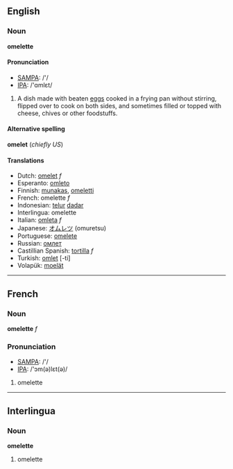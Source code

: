 ==English==
===Noun===
'''omelette'''

====Pronunciation====
*[[w:SAMPA|SAMPA]]: /'/
*[[w:IPA|IPA]]: /'ɑmlεt/

#A dish made with beaten [[egg]]s cooked in a frying pan without stirring, flipped over to cook on both sides, and sometimes filled or topped with cheese, chives or other foodstuffs.

====Alternative spelling====
'''omelet''' (''chiefly US'')

====Translations====
*Dutch: [[omelet]] ''f''
*Esperanto: [[omleto]]
*Finnish: [[munakas]], [[omeletti]]
*French: omelette ''f''
*Indonesian: [[telur]] [[dadar]]
*Interlingua: omelette
*Italian: [[omleta]] ''f''
*Japanese: [[オムレツ]] (omuretsu)
*Portuguese: [[omelete]]
*Russian: [[омлет]]
*Castillian Spanish: [[tortilla]] ''f''
*Turkish: [[omlet]] [-ti]
*Volapük: [[moelät]]

----
==French==
===Noun===
'''omelette''' ''f''

===Pronunciation===
*[[w:SAMPA|SAMPA]]: /'/
*[[w:IPA|IPA]]: /'ɔm(ə)lεt(ə)/

#omelette

----
==Interlingua==
===Noun===
'''omelette'''

#omelette